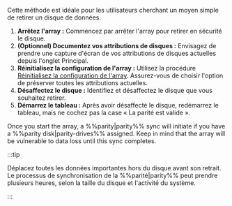 Cette méthode est idéale pour les utilisateurs cherchant un moyen simple de retirer un disque de données.

1. **Arrêtez l'array :** Commencez par arrêter l'array pour retirer en sécurité le disque.
2. **(Optionnel) Documentez vos attributions de disques :** Envisagez de prendre une capture d'écran de vos attributions de disques actuelles depuis l'onglet Principal.
3. **Réinitialisez la configuration de l'array :** Utilisez la procédure [Réinitialisez la configuration de l'array](#reset-the-array-configuration). Assurez-vous de choisir l'option de préserver toutes les attributions actuelles.
4. **Désaffectez le disque :** Identifiez et désaffectez le disque que vous souhaitez retirer.
5. **Démarrez le tableau :** Après avoir désaffecté le disque, redémarrez le tableau, mais ne cochez pas la case « La parité est valide ».

Once you start the array, a %%parity|parity%% sync will initiate if you have a %%parity disk|parity-drives%% assigned. Keep in mind that the array will be vulnerable to data loss until this sync completes.

:::tip

Déplacez toutes les données importantes hors du disque avant son retrait. Le processus de synchronisation de la %%parité|parity%% peut prendre plusieurs heures, selon la taille du disque et l'activité du système.

:::
